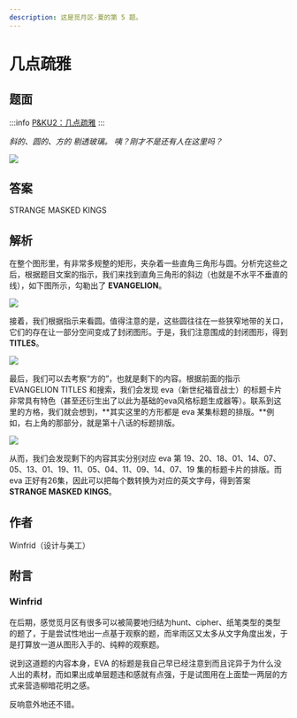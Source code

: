 ```yaml
---
description: 这是觅月区·夏的第 5 题。
---
```


# 几点疏雅

## 题面
:::info
[P\&KU2：几点疏雅](https://pnku2.pkupuzzle.art/#/game/miyue/summer\_05)
:::

_斜的、圆的、方的_
_剔透玻璃。_
_咦？刚才不是还有人在这里吗？_

![](./21-ji-dian-shu-ya.assets/image_1.webp)

## 答案

STRANGE MASKED KINGS

## 解析

在整个图形里，有非常多规整的矩形，夹杂着一些直角三角形与圆。分析完这些之后，根据题目文案的指示，我们来找到直角三角形的斜边（也就是不水平不垂直的线），如下图所示，勾勒出了 **EVANGELION**。

![](./21-ji-dian-shu-ya.assets/image_2.webp)

接着，我们根据指示来看圆。值得注意的是，这些圆往往在一些狭窄地带的关口，它们的存在让一部分空间变成了封闭图形。于是，我们注意围成的封闭图形，得到 **TITLES**。

![](./21-ji-dian-shu-ya.assets/image_3.webp)

最后，我们可以去考察“方的”，也就是剩下的内容。根据前面的指示 EVANGELION TITLES 和搜索，我们会发现 eva（新世纪福音战士）的标题卡片非常具有特色（甚至还衍生出了以此为基础的eva风格标题生成器等）。联系到这里的方格，我们就会想到，**其实这里的方形都是 eva 某集标题的排版。**例如，右上角的那部分，就是第十八话的标题排版。

![](./21-ji-dian-shu-ya.assets/image_4.webp)

从而，我们会发现剩下的内容其实分别对应 eva 第 19、20、18、01、14、07、05、13、01、19、11、05、04、11、09、14、07、19 集的标题卡片的排版。而 eva 正好有26集，因此可以把每个数转换为对应的英文字母，得到答案 **STRANGE MASKED KINGS**。

## 作者

Winfrid（设计与美工）

## 附言

### Winfrid

在后期，感觉觅月区有很多可以被简要地归结为hunt、cipher、纸笔类型的类型的题了，于是尝试性地出一点基于观察的题，而芈雨区又太多从文字角度出发，于是打算放一道从图形入手的、纯粹的观察题。

说到这道题的内容本身，EVA 的标题是我自己早已经注意到而且诧异于为什么没人出的素材，而如果出成单层题违和感就有点强，于是试图用在上面垫一两层的方式来营造柳暗花明之感。

反响意外地还不错。

